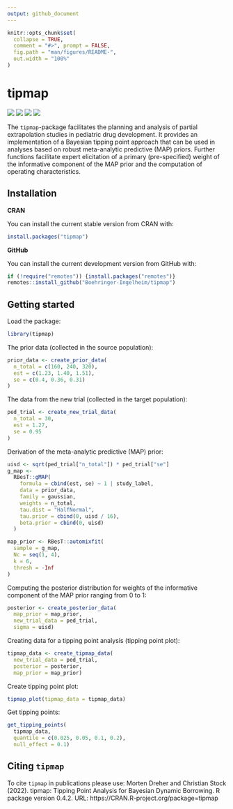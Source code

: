 ```yaml
---
output: github_document
---
```


<!-- README.md is generated from README.Rmd. Please edit that file -->

```r
knitr::opts_chunk$set(
  collapse = TRUE,
  comment = "#>", prompt = FALSE,
  fig.path = "man/figures/README-",
  out.width = "100%"
)
```

# tipmap

<!-- badges: start -->
[![](https://img.shields.io/badge/lifecycle-stable-brightgreen.svg)](https://lifecycle.r-lib.org/articles/stages.html#stable)
[![](https://www.r-pkg.org/badges/version/tipmap)](https://cran.r-project.org/package=tipmap)
[![](http://cranlogs.r-pkg.org/badges/last-month/tipmap)](https://cran.r-project.org/package=tipmap)
[![](http://cranlogs.r-pkg.org/badges/grand-total/tipmap)](https://cran.r-project.org/package=tipmap)
<!-- badges: end -->

The `tipmap`-package facilitates the planning and analysis of partial extrapolation studies in pediatric drug development. It provides an implementation of a Bayesian tipping point approach that can be used in analyses based on robust meta-analytic predictive (MAP) priors. Further functions facilitate expert elicitation of a primary (pre-specified) weight of the informative component of the MAP prior and the computation of operating characteristics.

## Installation

**CRAN**

You can install the current stable version from CRAN with:

```r
install.packages("tipmap")
```

**GitHub**

You can install the current development version from GitHub with:

```r
if (!require("remotes")) {install.packages("remotes")}
remotes::install_github("Boehringer-Ingelheim/tipmap")
```

## Getting started

Load the package:
```r
library(tipmap)
```

The prior data (collected in the source population):
```r
prior_data <- create_prior_data(
  n_total = c(160, 240, 320),
  est = c(1.23, 1.40, 1.51),
  se = c(0.4, 0.36, 0.31)
)
```

The data from the new trial (collected in the target population):
```r
ped_trial <- create_new_trial_data(
  n_total = 30, 
  est = 1.27, 
  se = 0.95
)
```

Derivation of the meta-analytic predictive (MAP) prior:
```r
uisd <- sqrt(ped_trial["n_total"]) * ped_trial["se"]
g_map <-
  RBesT::gMAP(
    formula = cbind(est, se) ~ 1 | study_label,
    data = prior_data,
    family = gaussian,
    weights = n_total,
    tau.dist = "HalfNormal",
    tau.prior = cbind(0, uisd / 16),
    beta.prior = cbind(0, uisd)
  )
```

```r
map_prior <- RBesT::automixfit(
  sample = g_map,
  Nc = seq(1, 4),
  k = 6,
  thresh = -Inf
)
```

Computing the posterior distribution for weights of the informative component of the MAP prior ranging from 0 to 1:
```r
posterior <- create_posterior_data(
  map_prior = map_prior,
  new_trial_data = ped_trial,
  sigma = uisd)
```

Creating data for a tipping point analysis (tipping point plot):
```r
tipmap_data <- create_tipmap_data(
  new_trial_data = ped_trial,
  posterior = posterior,
  map_prior = map_prior)
```

Create tipping point plot:
```r
tipmap_plot(tipmap_data = tipmap_data)
```

Get tipping points:
```r
get_tipping_points(
  tipmap_data, 
  quantile = c(0.025, 0.05, 0.1, 0.2), 
  null_effect = 0.1)
```



## Citing `tipmap` 

To cite `tipmap` in publications please use: Morten Dreher and Christian Stock (2022). tipmap: Tipping Point Analysis for Bayesian Dynamic Borrowing. R package version 0.4.2. URL: https://CRAN.R-project.org/package=tipmap

